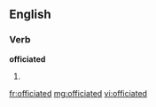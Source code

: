 ==English==

===Verb===
'''officiated'''

# {{past of|[[officiate]]}}

[[fr:officiated]]
[[mg:officiated]]
[[vi:officiated]]